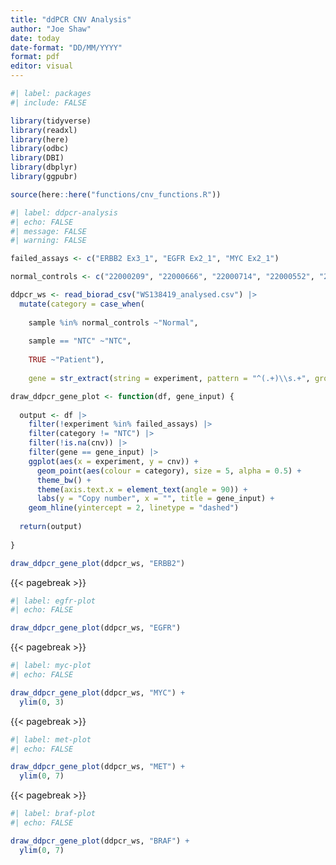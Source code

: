 ```yaml
---
title: "ddPCR CNV Analysis"
author: "Joe Shaw"
date: today
date-format: "DD/MM/YYYY"
format: pdf
editor: visual
---
```


```r
#| label: packages
#| include: FALSE

library(tidyverse)
library(readxl)
library(here)
library(odbc)
library(DBI)
library(dbplyr)
library(ggpubr)

source(here::here("functions/cnv_functions.R"))

```

```r
#| label: ddpcr-analysis
#| echo: FALSE
#| message: FALSE
#| warning: FALSE

failed_assays <- c("ERBB2 Ex3_1", "EGFR Ex2_1", "MYC Ex2_1")

normal_controls <- c("22000209", "22000666", "22000714", "22000552", "22002211")

ddpcr_ws <- read_biorad_csv("WS138419_analysed.csv") |> 
  mutate(category = case_when(
    
    sample %in% normal_controls ~"Normal",
    
    sample == "NTC" ~"NTC",
    
    TRUE ~"Patient"),
    
    gene = str_extract(string = experiment, pattern = "^(.+)\\s.+", group = 1))

draw_ddpcr_gene_plot <- function(df, gene_input) {
  
  output <- df |> 
    filter(!experiment %in% failed_assays) |> 
    filter(category != "NTC") |> 
    filter(!is.na(cnv)) |> 
    filter(gene == gene_input) |> 
    ggplot(aes(x = experiment, y = cnv)) +
      geom_point(aes(colour = category), size = 5, alpha = 0.5) +
      theme_bw() +
      theme(axis.text.x = element_text(angle = 90)) +
      labs(y = "Copy number", x = "", title = gene_input) +
    geom_hline(yintercept = 2, linetype = "dashed")
  
  return(output)
  
}

draw_ddpcr_gene_plot(ddpcr_ws, "ERBB2")

```

{{< pagebreak >}}

```r
#| label: egfr-plot
#| echo: FALSE

draw_ddpcr_gene_plot(ddpcr_ws, "EGFR")

```

{{< pagebreak >}}

```r
#| label: myc-plot
#| echo: FALSE

draw_ddpcr_gene_plot(ddpcr_ws, "MYC") +
  ylim(0, 3)

```

{{< pagebreak >}}

```r
#| label: met-plot
#| echo: FALSE

draw_ddpcr_gene_plot(ddpcr_ws, "MET") +
  ylim(0, 7)

```

{{< pagebreak >}}

```r
#| label: braf-plot
#| echo: FALSE

draw_ddpcr_gene_plot(ddpcr_ws, "BRAF") +
  ylim(0, 7)
```
